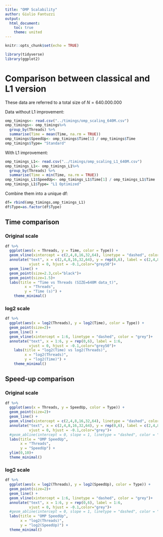 ```yaml
---
title: "OMP Scalability"
author: Giulio Fantuzzi
output:
  html_document:
    toc: true
    theme: united
---
```


```r
knitr::opts_chunk$set(echo = TRUE)
```

```r
library(tidyverse)
library(ggplot2)
```

# Comparison between classical and L1 version

These data are referred to a total size of $N=640.000.000$

Data without L1 improvement:

```r
omp_timings<- read.csv("../timings/omp_scaling_640M.csv")
omp_timings<- omp_timings%>%
  group_by(Threads) %>%
  summarise(Time = mean(Time, na.rm = TRUE))
omp_timings$SpeedUp<- omp_timings$Time[1] / omp_timings$Time
omp_timings$Type= "Standard"
```

With L1 improvement:
```r
omp_timings_L1<- read.csv("../timings/omp_scaling_L1_640M.csv")
omp_timings_L1<- omp_timings_L1%>%
  group_by(Threads) %>%
  summarise(Time = min(Time, na.rm = TRUE))
omp_timings_L1$SpeedUp<- omp_timings_L1$Time[1] / omp_timings_L1$Time
omp_timings_L1$Type= "L1 Optimized"
```

Combine them into a unique df:

```r
df= rbind(omp_timings,omp_timings_L1)
df$Type=as.factor(df$Type)
```

## Time comparison

### Original scale

```r
df %>%
  ggplot(aes(x = Threads, y = Time, color = Type)) +
  geom_vline(xintercept = c(2,4,8,16,32,64), linetype = "dashed", color = "grey")+
  annotate("text", x = c(2,4,8,16,32,64), y = rep(0,6), label = c(2,4,8,16,32,64), 
           vjust = 0, hjust = -0.1,color="grey50")+
  geom_line() +
  geom_point(size=2.3,col="black")+
  geom_point(size=1.5)+
  labs(title = "Time vs Threads (SIZE=640M data_t)",
         x = "Threads",
         y = "Time (s)") +
    theme_minimal()
```

### log2 scale

```r
df %>%
  ggplot(aes(x = log2(Threads), y = log2(Time), color = Type)) +
  geom_point(size=2)+
  geom_line() +
  geom_vline(xintercept = 1:6, linetype = "dashed", color = "grey")+
  annotate("text", x = 1:6, y = rep(0,6), label = 1:6, 
           vjust = 0, hjust = -0.1,color="grey50")+
    labs(title = "log2(Time) vs log2(Threads)",
         x = "log2(Threads)",
         y = "log2(Time)") +
    theme_minimal()
```


## Speed-up comparison

### Original scale

```r
df %>%
  ggplot(aes(x = Threads, y = SpeedUp, color = Type)) +
  geom_point(size=2)+
  geom_line() +
  geom_vline(xintercept = c(2,4,8,16,32,64), linetype = "dashed", color = "grey")+
  annotate("text", x = c(2,4,8,16,32,64), y = rep(0,6), label = c(2,4,8,16,32,64), 
           vjust = 0, hjust = -0.1,color="grey")+
  #geom_abline(intercept = 0, slope = 1, linetype = "dashed", color = "black") +
  labs(title = "OMP SpeedUp",
       x = "Threads",
       y = "SpeedUp") +
  ylim(0,10)+
  theme_minimal()
```

### log2 scale

```r
df %>%
  ggplot(aes(x = log2(Threads), y = log2(SpeedUp), color = Type)) +
  geom_point(size=2)+
  geom_line() +
  geom_vline(xintercept = 1:6, linetype = "dashed", color = "grey")+
  annotate("text", x = 1:6, y = rep(0,6), label = 1:6, 
           vjust = 0, hjust = -0.1,color="grey")+
  #geom_abline(intercept = 0, slope = 1, linetype = "dashed", color = "black") +
  labs(title = "OMP SpeedUp",
       x = "log2(Threads)",
       y = "log2(SpeedUp)") +
  theme_minimal()
```